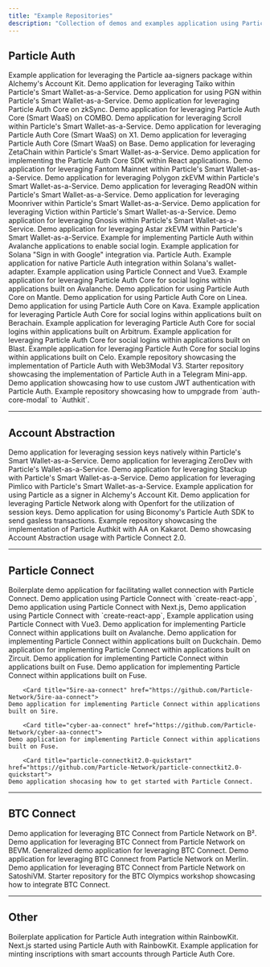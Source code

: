 ```yaml
---
title: "Example Repositories"
description: "Collection of demos and examples application using Particle Network's products."
---
```


## Particle Auth

<CardGroup cols={3}>
  <Card title="particle-aa-signers-demo" href="https://github.com/TABASCOatw/particle-aa-signers-demo">
    Example application for leveraging the Particle aa-signers package within Alchemy's Account Kit.
  </Card>
  <Card title="particle-taiko-demo" href="https://github.com/TABASCOatw/particle-taiko-demo">
    Demo application for leveraging Taiko within Particle's Smart Wallet-as-a-Service.
  </Card>
  <Card title="particle-pgn-demo" href="https://github.com/TABASCOatw/particle-pgn-demo">
    Demo application for using PGN within Particle's Smart Wallet-as-a-Service.
  </Card>
  <Card title="particle-zksync-demo" href="https://github.com/TABASCOatw/particle-zksync-demo">
    Demo application for leveraging Particle Auth Core on zkSync.
  </Card>
  <Card title="particle-combo-demo" href="https://github.com/TABASCOatw/particle-combo-demo">
    Demo application for leveraging Particle Auth Core (Smart WaaS) on COMBO.
  </Card>
  <Card title="particle-scroll-demo" href="https://github.com/TABASCOatw/particle-scroll-demo">
    Demo application for leveraging Scroll within Particle's Smart Wallet-as-a-Service.
  </Card>
  <Card title="particle-x1-demo" href="https://github.com/TABASCOatw/particle-x1-demo">
    Demo application for leveraging Particle Auth Core (Smart WaaS) on X1.
  </Card>
  <Card title="particle-base-demo" href="https://github.com/TABASCOatw/particle-base-demo">
    Demo application for leveraging Particle Auth Core (Smart WaaS) on Base.
  </Card>
  <Card title="particle-zetachain-demo" href="https://github.com/TABASCOatw/particle-zetachain-demo">
    Demo application for leveraging ZetaChain within Particle's Smart Wallet-as-a-Service.
  </Card>
  <Card title="particle-auth-core-demo" href="https://github.com/TABASCOatw/particle-auth-core-demo">
    Demo application for implementing the Particle Auth Core SDK within React applications.
  </Card>
  <Card title="particle-fantom-demo" href="https://github.com/TABASCOatw/particle-fantom-demo">
    Demo application for leveraging Fantom Mainnet within Particle's Smart Wallet-as-a-Service.
  </Card>
  <Card title="particle-polygon-zkevm-demo" href="https://github.com/TABASCOatw/particle-polygon-zkevm-demo">
    Demo application for leveraging Polygon zkEVM within Particle's Smart Wallet-as-a-Service.
  </Card>
  <Card title="particle-readon-demo" href="https://github.com/TABASCOatw/particle-readon-demo">
    Demo application for leveraging ReadON within Particle's Smart Wallet-as-a-Service.
  </Card>
  <Card title="particle-moonriver-demo" href="https://github.com/TABASCOatw/particle-moonriver-demo">
    Demo application for leveraging Moonriver within Particle's Smart Wallet-as-a-Service.
  </Card>
  <Card title="particle-viction-demo" href="https://github.com/TABASCOatw/particle-viction-demo">
    Demo application for leveraging Viction within Particle's Smart Wallet-as-a-Service.
  </Card>
  <Card title="particle-gnosis-demo" href="https://github.com/TABASCOatw/particle-gnosis-demo">
    Demo application for leveraging Gnosis within Particle's Smart Wallet-as-a-Service.
  </Card>
  <Card title="particle-astar-demo" href="https://github.com/TABASCOatw/particle-astar-demo">
    Demo application for leveraging Astar zkEVM within Particle's Smart Wallet-as-a-Service.
  </Card>
  <Card title="particle-auth-avalanche-example" href="https://github.com/TABASCOatw/particle-auth-avalanche-example">
    Example for implementing Particle Auth within Avalanche applications to enable social login.
  </Card>
  <Card title="particle-solana-google-example" href="https://github.com/TABASCOatw/particle-solana-google-example">
    Example application for Solana "Sign in with Google" integration via. Particle Auth.
  </Card>
  <Card title="particle-wallet-adapter-example" href="https://github.com/TABASCOatw/particle-wallet-adapter-example">
    Example application for native Particle Auth integration within Solana's wallet-adapter.
  </Card>
  <Card title="vue-vite-starter" href="https://github.com/Particle-Network/particle-web-demo/tree/master/packages/vue-vite-starter">
    Example application using Particle Connect and Vue3.
  </Card>
  <Card title="particle-avalanche-auth-core-demo" href="https://github.com/TABASCOatw/particle-avalanche-auth-core-demo">
    Example application for leveraging Particle Auth Core for social logins within applications built on Avalanche.
  </Card>
  <Card title="particle-mantle-demo" href="https://github.com/TABASCOatw/particle-mantle-demo">
    Demo application for using Particle Auth Core on Mantle.
  </Card>
  <Card title="particle-linea-demo" href="https://github.com/TABASCOatw/particle-linea-demo">
    Demo application for using Particle Auth Core on Linea.
  </Card>
  <Card title="particle-kava-demo" href="https://github.com/TABASCOatw/particle-Kava-demo">
    Demo application for using Particle Auth Core on Kava.
  </Card>
  <Card title="particle-berachain-demo" href="https://github.com/TABASCOatw/particle-berachain-demo">
    Example application for leveraging Particle Auth Core for social logins within applications built on Berachain.
  </Card>
  <Card title="particle-arbitrum-demo" href="https://github.com/TABASCOatw/particle-arbitrum-demo">
    Example application for leveraging Particle Auth Core for social logins within applications built on Arbitrum.
  </Card>
  <Card title="particle-blast-demo" href="https://github.com/TABASCOatw/particle-blast-demo">
    Example application for leveraging Particle Auth Core for social logins within applications built on Blast.
  </Card>
  <Card title="particle-celo-demo" href="https://github.com/TABASCOatw/particle-celo-demo">
    Example application for leveraging Particle Auth Core for social logins within applications built on Celo.
  </Card>
  <Card title="particle-web3modal-v3-demo" href="https://github.com/TABASCOatw/particle-web3modal-v3-demo">
    Example repository showcasing the implementation of Particle Auth with Web3Modal V3.
  </Card>
  <Card title="tg-miniapp-particle-starter" href="https://github.com/Particle-Network/tg-miniapp-particle-starter">
  Starter repository showcasing the implementation of Particle Auth in a Telegram Mini-app.
  </Card>
    <Card title="jwt-demo-particle-auth" href="https://github.com/Particle-Network/jwt-demo-particle-auth">
  Demo application showcasing how to use custom JWT authentication with Particle Auth.
  </Card>
        <Card title="upgrade-autkit-demo" href="https://github.com/Particle-Network/upgrade-autkit-demo">
    Example repository showcasing how to umpgrade from `auth-core-modal` to `Authkit`.
  </Card>
</CardGroup>

***

## Account Abstraction

<CardGroup cols={3}>
  <Card title="particle-session-key-demo" href="https://github.com/TABASCOatw/particle-session-key-demo">
    Demo application for leveraging session keys natively within Particle's Smart Wallet-as-a-Service.
  </Card>
  <Card title="particle-zerodev-demo" href="https://github.com/TABASCOatw/particle-zerodev-demo">
    Demo application for leveraging ZeroDev with Particle's Wallet-as-a-Service.
  </Card>
  <Card title="particle-stackup-demo" href="https://github.com/TABASCOatw/particle-stackup-demo">
    Demo application for leveraging Stackup with Particle's Smart Wallet-as-a-Service.
  </Card>
  <Card title="particle-pimlico-demo" href="https://github.com/TABASCOatw/particle-pimlico-demo">
    Demo application for leveraging Pimlico with Particle's Smart Wallet-as-a-Service.
  </Card>
  <Card title="particle-account-kit-demo" href="https://github.com/TABASCOatw/particle-account-kit-demo">
    Example application for using Particle as a signer in Alchemy's Account Kit.
  </Card>
  <Card title="particle-openfort-demo" href="https://github.com/TABASCOatw/particle-openfort-demo">
    Demo application for leveraging Particle Network along with Openfort for the utilization of session keys.
  </Card>
  <Card title="particle-biconomy-sdk-demo" href="https://github.com/TABASCOatw/particle-biconomy-sdk-demo">
    Demo application for using Biconomy's Particle Auth SDK to send gasless transactions.
  </Card>
    <Card title="kakarot-auth-aa-demo" href="https://github.com/Particle-Network/kakarot-auth-aa-demo">
    Example repository showcasing the implementation of Particle Authkit with AA on Kakarot.
  </Card>
      <Card title="connectkit-aa-usage" href="https://github.com/Particle-Network/connectkit-aa-usage">
    Demo showcasing Account Abstraction usage with Particle Connect 2.0.
  </Card>
</CardGroup>

***

## Particle Connect

<CardGroup cols={3}>
  <Card title="particle-connect-boilerplate" href="https://github.com/TABASCOatw/particle-connect-boilerplate">
    Boilerplate demo application for facilitating wallet connection with Particle Connect.
  </Card>
  <Card title="custom-connect-starter" href="https://github.com/Particle-Network/particle-web-demo/tree/master/packages/custom-connect-starter">
    Demo application using Particle Connect with `create-react-app`,
  </Card>
  <Card title="next-connect-starter" href="https://github.com/Particle-Network/particle-web-demo/tree/master/packages/next-connect-starter">
    Demo application using Particle Connect with Next.js,
  </Card>
  <Card title="react-connect-starter" href="https://github.com/Particle-Network/particle-web-demo/tree/master/packages/react-connect-starter">
    Demo application using Particle Connect with `create-react-app`,
  </Card>
  <Card title="vue-vite-starter" href="https://github.com/Particle-Network/particle-web-demo/tree/master/packages/vue-vite-starter">
    Example application using Particle Connect with Vue3.
  </Card>
  <Card title="particle-avalanche-connect-demo" href="https://github.com/TABASCOatw/particle-avalanche-connect-demo">
    Demo application for implementing Particle Connect within applications built on Avalanche.
  </Card>

  <Card title="duckchain-aa-connect" href="https://github.com/Particle-Network/duckchain-aa-connect">
    Demo application for implementing Particle Connect within applications built on Duckchain.
  </Card>
    <Card title="zircuit-aa-connect" href="https://github.com/Particle-Network/zircuit-aa-connect">
    Demo application for implementing Particle Connect within applications built on Zircuit.
  </Card>
      <Card title="connectkit-fuse-demo" href="https://github.com/Particle-Network/connectkit-fuse-demo">
    Demo application for implementing Particle Connect within applications built on Fuse.
  </Card>
        <Card title="gnosis-aa-connect" href="https://github.com/Particle-Network/gnosis-aa-connect">
    Demo application for implementing Particle Connect within applications built on Fuse.
  </Card>
 
        <Card title="5ire-aa-connect" href="https://github.com/Particle-Network/5ire-aa-connect">
    Demo application for implementing Particle Connect within applications built on 5ire.
  </Card>
  
        <Card title="cyber-aa-connect" href="https://github.com/Particle-Network/cyber-aa-connect">
    Demo application for implementing Particle Connect within applications built on Fuse.
  </Card>
 
        <Card title="particle-connectkit2.0-quickstart" href="https://github.com/Particle-Network/particle-connectkit2.0-quickstart">
    Demo application shocasing how to get started with Particle Connect.
  </Card>
</CardGroup>

*** 

## BTC Connect

<CardGroup cols={3}>
  <Card title="particle-bsquared-demo" href="https://github.com/TABASCOatw/particle-bsquared-demo">
    Demo application for leveraging BTC Connect from Particle Network on B².
  </Card>
  <Card title="particle-bevm-demo" href="https://github.com/TABASCOatw/particle-bevm-demo">
    Demo application for leveraging BTC Connect from Particle Network on BEVM.
  </Card>
  <Card title="particle-btc-connect-demo" href="https://github.com/TABASCOatw/particle-btc-connect-demo">
    Generalized demo application for leveraging BTC Connect.
  </Card>
  <Card title="particle-merlin-demo" href="https://github.com/TABASCOatw/particle-merlin-demo">
    Demo application for leveraging BTC Connect from Particle Network on Merlin.
  </Card>
  <Card title="particle-satoshivm-demo" href="https://github.com/TABASCOatw/particle-satoshivm-demo">
    Demo application for leveraging BTC Connect from Particle Network on SatoshiVM.
  </Card>
    <Card title="btc-olympics-workshop" href="https://github.com/Particle-Network/btc-olympics-workshop">
    Starter repository for the BTC Olympics workshop showcasing how to integrate BTC Connect.
  </Card>
</CardGroup>

***

## Other

<CardGroup cols={3}>
  <Card title="particle-rainbowkit-boilerplate" href="https://github.com/TABASCOatw/particle-rainbowkit-boilerplate">
    Boilerplate application for Particle Auth integration within RainbowKit.
  </Card>
  <Card title="rainbowkit-next-starter" href="https://github.com/Particle-Network/particle-web-demo/tree/master/packages/rainbowkit-next-starter">
    Next.js started using Particle Auth with RainbowKit.
  </Card>
  <Card title="particle-inscription-demo" href="https://github.com/TABASCOatw/particle-inscription-demo">
    Example application for minting inscriptions with smart accounts through Particle Auth Core.
  </Card>
</CardGroup>
